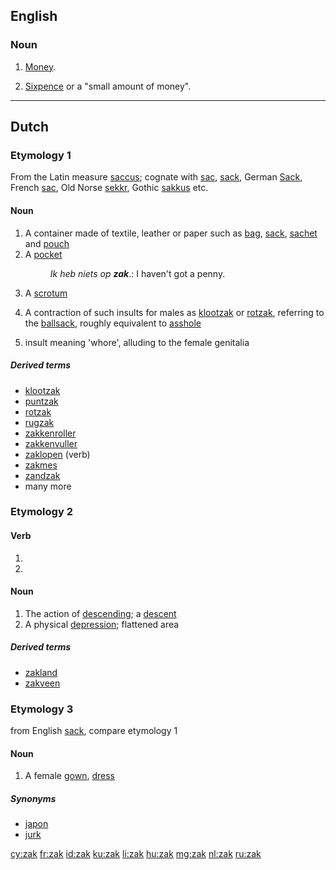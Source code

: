 {{rfc}}
{{also|Zak}}
==English==

===Noun===
{{en-noun}}

# {{South Africa|slang}} [[money|Money]].
# [[sixpence|Sixpence]] or a "small amount of money".

----

==Dutch==

===Etymology 1===
From the Latin measure [[saccus]]; cognate with [[sac]], [[sack]], German [[Sack]], French [[sac]], Old Norse [[sekkr]], Gothic [[sakkus]] etc.

====Noun====
{{nl-noun|zakken|zakje|g=m}}

# A container made of textile, leather or paper such as [[bag]], [[sack]], [[sachet]] and [[pouch]]
# A [[pocket]]
#: ''Ik heb niets op '''zak'''''.: I haven't got a penny.
# {{slang|lang=nl}} A [[scrotum]]
# {{slang|lang=nl}} {{offensive}} A contraction of such insults for males as [[klootzak]] or [[rotzak]], referring to the [[ballsack]], roughly equivalent to [[asshole]]
# {{obsolete}} {{slang|lang=nl}} insult meaning 'whore', alluding to the female genitalia

=====Derived terms=====
{{top4}}
* [[klootzak]]
* [[puntzak]] {{m}}
* [[rotzak]]
* [[rugzak]] {{m}}
* [[zakkenroller]] {{m}}
* [[zakkenvuller]] {{m}}
* [[zaklopen]] (verb)
* [[zakmes]] {{n}}
* [[zandzak]] {{m}}
* many more
{{bottom}}

===Etymology 2===

====Verb====
{{infl|nl}}

# {{nl-verb-form|p=1|n=sg|t=pres|m=ind|zakken}}
# {{nl-verb-form|m=imp|zakken}}

====Noun====
{{nl-noun|zakken|zakje|g=m}}

# The action of [[descending]]; a [[descent]]
# A physical [[depression]]; flattened area

=====Derived terms=====
* [[zakland]] {{n}}
* [[zakveen]] {{n}}

===Etymology 3===
from English [[sack]], compare etymology 1

====Noun====
{{nl-noun|zakken|zakje|g=m}}

# A female [[gown]], [[dress]]

=====Synonyms=====
* [[japon]]
* [[jurk]]

[[cy:zak]]
[[fr:zak]]
[[id:zak]]
[[ku:zak]]
[[li:zak]]
[[hu:zak]]
[[mg:zak]]
[[nl:zak]]
[[ru:zak]]